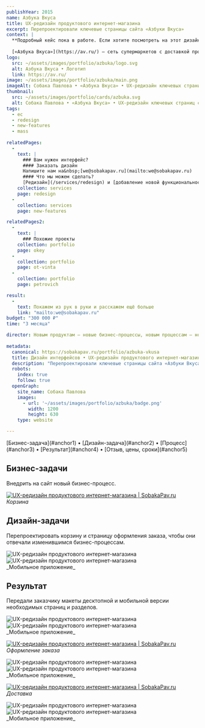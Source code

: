 ```yaml
---
publishYear: 2015
name: Азбука Вкуса
title: UX-редизайн продуктового интернет-магазина
excerpt: Перепроектировали ключевые страницы сайта «Азбуки Вкуса»
context: |
  **Подробный кейс пока в работе. Если хотите посмотреть на этот дизайн в деталях, пишите нам на [we@sobakapav.ru](mailto:we@sobakapav.ru)**
  
  [«Азбука Вкуса»](https://av.ru/) — сеть супермаркетов с доставкой продуктов на дом.
logo:
  src: ~/assets/images/portfolio/azbuka/logo.svg
  alt: Азбука Вкуса • Логотип
  link: https://av.ru/
image: ~/assets/images/portfolio/azbuka/main.png
imageAlt: Собака Павлова • «Азбука Вкуса» • UX-редизайн ключевых страниц сайта
thumbnail:
  src: ~/assets/images/portfolio/cards/azbuka.svg
  alt: Собака Павлова • «Азбука Вкуса» • UX-редизайн ключевых страниц сайта
tags:
  - ec
  - redesign
  - new-features
  - mass
  
relatedPages:
  -
    text: |
      ### Вам нужен интерфейс?
      #### Заказать дизайн
      Напишите нам на&nbsp;[we@sobakapav.ru](mailto:we@sobakapav.ru) 
      #### Что мы можем сделать?
      [Редизайн](/services/redesign) и [добавление новой функциональности](/services/new-features), как в этом кейсе, и [многое другое](/services). 
    collection: services
    page: redesign
  -
    collection: services
    page: new-features

relatedPages2:
  -
    text: |
      ### Похожие проекты
    collection: portfolio
    page: okey
  - 
    collection: portfolio
    page: ot-vinta
  - 
    collection: portfolio
    page: petrovich

result:
  -
    text: Покажем из рук в руки и расскажем ещё больше
    link: "mailto:we@sobakapav.ru"
budget: "300 000 ₽"
time: "3 месяца"

director: Новым продуктам — новые бизнес-процессы, новым процессам — новый UX.
  
metadata:
  canonical: https://sobakapav.ru/portfolio/azbuka-vkusa
  title: Дизайн интерфейсов • UX-редизайн продуктового интернет-магазина
  description: "Перепроектировали ключевые страницы сайта «Азбуки Вкуса»"
  robots:
    index: true
    follow: true
  openGraph:
    site_name: Собака Павлова
    images:
      - url: '~/assets/images/portfolio/azbuka/badge.png'
        width: 1200
        height: 630
    type: website

---
```



<TOC>
[Бизнес-задача](#anchor1) • [Дизайн-задача](#anchor2) • [Процесс](#anchor3) • [Результат](#anchor4) • [Отзыв, цены, сроки](#anchor5)
</TOC>

## <a name="anchor1" />Бизнес-задачи

Внедрить на сайт новый бизнес-процесс.

<a href="/images/portfolio/azbuka/1.png" target="_blank">![UX-редизайн продуктового интернет-магазина | SobakaPav.ru](~/assets/images/portfolio/azbuka/1.png)</a>
_Корзина_

## <a name="anchor2" />Дизайн-задачи

Перепроектировать корзину и страницу оформления заказа, чтобы они отвечали изменившимся бизнес-процессам.

<div class="flex gap-2 flex-wrap"> <Image src="~/assets/images/portfolio/azbuka/8.png" alt="UX-редизайн продуктового интернет-магазина" class="min-w-72 grow shrink basis-0"/> <Image src="~/assets/images/portfolio/azbuka/9.png" alt="UX-редизайн продуктового интернет-магазина" class="min-w-72 grow shrink basis-0" /> </div>
_Мобильное приложение_

## <a name="anchor3" />Результат

Передали заказчику макеты десктопной и мобильной версии необходимых страниц и разделов.

<div class="flex gap-2 flex-wrap"> <Image src="~/assets/images/portfolio/azbuka/4.png" alt="UX-редизайн продуктового интернет-магазина" class="min-w-72 grow shrink basis-0"/> <Image src="~/assets/images/portfolio/azbuka/5.png" alt="UX-редизайн продуктового интернет-магазина" class="min-w-72 grow shrink basis-0" /> </div>
_Мобильное приложение_

<a href="/images/portfolio/azbuka/2.png" target="_blank">![UX-редизайн продуктового интернет-магазина | SobakaPav.ru](~/assets/images/portfolio/azbuka/2.png)</a>
_Оформление заказа_

<div class="flex gap-2 flex-wrap"> <Image src="~/assets/images/portfolio/azbuka/6.png" alt="UX-редизайн продуктового интернет-магазина" class="min-w-72 grow shrink basis-0"/> <Image src="~/assets/images/portfolio/azbuka/7.png" alt="UX-редизайн продуктового интернет-магазина" class="min-w-72 grow shrink basis-0" /> </div>
_Мобильное приложение_

<a href="/images/portfolio/azbuka/3.png" target="_blank">![UX-редизайн продуктового интернет-магазина | SobakaPav.ru](~/assets/images/portfolio/azbuka/3.png)</a>
_Доставка_

<div class="flex gap-2 flex-wrap"> <Image src="~/assets/images/portfolio/azbuka/10.png" alt="UX-редизайн продуктового интернет-магазина" class="min-w-72 grow shrink basis-0"/> <Image src="~/assets/images/portfolio/azbuka/11.png" alt="UX-редизайн продуктового интернет-магазина" class="min-w-72 grow shrink basis-0" /> </div>
_Мобильное приложение_

## <a name="anchor5" />
